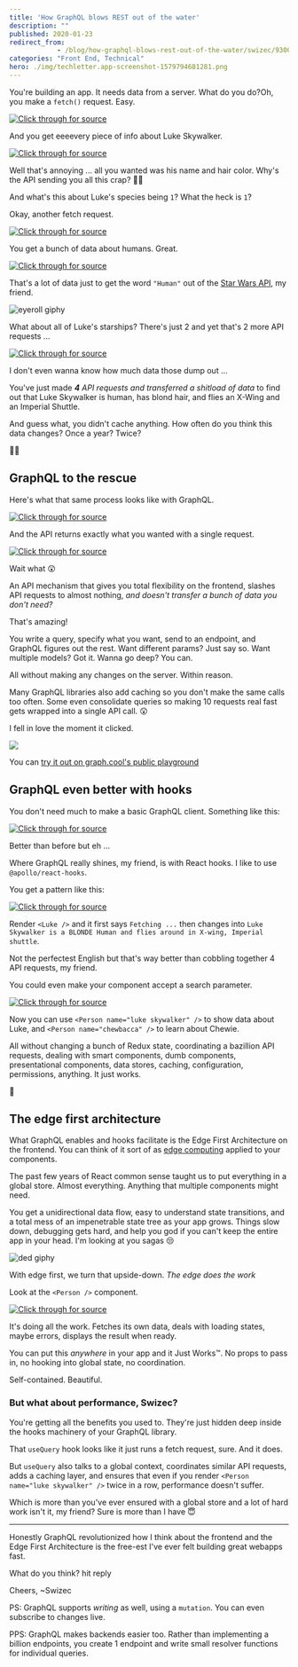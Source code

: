 ```yaml
---
title: 'How GraphQL blows REST out of the water'
description: ""
published: 2020-01-23
redirect_from: 
            - /blog/how-graphql-blows-rest-out-of-the-water/swizec/9300
categories: "Front End, Technical"
hero: ./img/techletter.app-screenshot-1579794681281.png
---
```


You're building an app. It needs data from a server. What do you do?Oh, you make a `fetch()` request. Easy.

[![Click through for source](./img/techletter.app-screenshot-1579794681281.png)](https://carbon.now.sh/?bg=rgba(255,255,255,1)&t=seti&l=javascript&ds=true&wc=true&wa=true&pv=48px&ph=32px&ln=false&code=fetch('https%3A%2F%2Fswapi.co%2Fapi%2Fpeople%2F1%2F')%0A%09.then(res%20%3D%3E%20res.json())%0A%09.then(console.log))

And you get eeeevery piece of info about Luke Skywalker.

[![Click through for source](./img/techletter.app-screenshot-1579795602007.png)](https://carbon.now.sh/?bg=rgba(255,255,255,1)&t=seti&l=json&ds=true&wc=true&wa=true&pv=48px&ph=32px&ln=false&code=%7B%0A%09%22name%22%3A%20%22Luke%20Skywalker%22%2C%0A%09%22height%22%3A%20%22172%22%2C%0A%09%22mass%22%3A%20%2277%22%2C%0A%09%22hair_color%22%3A%20%22blond%22%2C%0A%09%22skin_color%22%3A%20%22fair%22%2C%0A%09%22eye_color%22%3A%20%22blue%22%2C%0A%09%22birth_year%22%3A%20%2219BBY%22%2C%0A%09%22gender%22%3A%20%22male%22%2C%0A%09%22homeworld%22%3A%20%22https%3A%2F%2Fswapi.co%2Fapi%2Fplanets%2F1%2F%22%2C%0A%09%22films%22%3A%20%5B%0A%09%09%22https%3A%2F%2Fswapi.co%2Fapi%2Ffilms%2F2%2F%22%2C%0A%09%09%22https%3A%2F%2Fswapi.co%2Fapi%2Ffilms%2F6%2F%22%2C%0A%09%09%22https%3A%2F%2Fswapi.co%2Fapi%2Ffilms%2F3%2F%22%2C%0A%09%09%22https%3A%2F%2Fswapi.co%2Fapi%2Ffilms%2F1%2F%22%2C%0A%09%09%22https%3A%2F%2Fswapi.co%2Fapi%2Ffilms%2F7%2F%22%0A%09%5D%2C%0A%09%22species%22%3A%20%5B%0A%09%09%22https%3A%2F%2Fswapi.co%2Fapi%2Fspecies%2F1%2F%22%0A%09%5D%2C%0A%09%22vehicles%22%3A%20%5B%0A%09%09%22https%3A%2F%2Fswapi.co%2Fapi%2Fvehicles%2F14%2F%22%2C%0A%09%09%22https%3A%2F%2Fswapi.co%2Fapi%2Fvehicles%2F30%2F%22%0A%09%5D%2C%0A%09%22starships%22%3A%20%5B%0A%09%09%22https%3A%2F%2Fswapi.co%2Fapi%2Fstarships%2F12%2F%22%2C%0A%09%09%22https%3A%2F%2Fswapi.co%2Fapi%2Fstarships%2F22%2F%22%0A%09%5D%2C%0A%09%22created%22%3A%20%222014-12-09T13%3A50%3A51.644000Z%22%2C%0A%09%22edited%22%3A%20%222014-12-20T21%3A17%3A56.891000Z%22%2C%0A%09%22url%22%3A%20%22https%3A%2F%2Fswapi.co%2Fapi%2Fpeople%2F1%2F%22%0A%7D)

Well that's annoying ... all you wanted was his name and hair color. Why's the API sending you all this crap? 🤦‍♂️

And what's this about Luke's species being `1`? What the heck is `1`?

Okay, another fetch request.

[![Click through for source](./img/techletter.app-screenshot-1579794681428.png)](https://carbon.now.sh/?bg=rgba(255,255,255,1)&t=seti&l=javascript&ds=true&wc=true&wa=true&pv=48px&ph=32px&ln=false&code=fetch('https%3A%2F%2Fswapi.co%2Fapi%2Fspecies%2F1%2F')%0A%09.then(res%20%3D%3E%20res.json())%0A%09.then(console.log))

You get a bunch of data about humans. Great.

[![Click through for source](./img/techletter.app-screenshot-1579794681620.png)](https://carbon.now.sh/?bg=rgba(255,255,255,1)&t=seti&l=json&ds=true&wc=true&wa=true&pv=48px&ph=32px&ln=false&code=%7B%0A%09%22name%22%3A%20%22Human%22%2C%0A%09%22classification%22%3A%20%22mammal%22%2C%0A%09%22designation%22%3A%20%22sentient%22%2C%0A%09%22average_height%22%3A%20%22180%22%2C%0A%09%22skin_colors%22%3A%20%22caucasian%2C%20black%2C%20asian%2C%20hispanic%22%2C%0A%09%22hair_colors%22%3A%20%22blonde%2C%20brown%2C%20black%2C%20red%22%2C%0A%09%22eye_colors%22%3A%20%22brown%2C%20blue%2C%20green%2C%20hazel%2C%20grey%2C%20amber%22%2C%0A%09%22average_lifespan%22%3A%20%22120%22%2C%0A%09%22homeworld%22%3A%20%22https%3A%2F%2Fswapi.co%2Fapi%2Fplanets%2F9%2F%22%2C%0A%09%22language%22%3A%20%22Galactic%20Basic%22%2C%0A%09%22people%22%3A%20%5B%0A%09%09%22https%3A%2F%2Fswapi.co%2Fapi%2Fpeople%2F1%2F%22%2C%0A%09%09%22https%3A%2F%2Fswapi.co%2Fapi%2Fpeople%2F4%2F%22%2C%0A%09%09%22https%3A%2F%2Fswapi.co%2Fapi%2Fpeople%2F5%2F%22%2C%0A%09%09%22https%3A%2F%2Fswapi.co%2Fapi%2Fpeople%2F6%2F%22%2C%0A%09%09%22https%3A%2F%2Fswapi.co%2Fapi%2Fpeople%2F7%2F%22%2C%0A%09%09%22https%3A%2F%2Fswapi.co%2Fapi%2Fpeople%2F9%2F%22%2C%0A%09%09%22https%3A%2F%2Fswapi.co%2Fapi%2Fpeople%2F10%2F%22%2C%0A%09%09%22https%3A%2F%2Fswapi.co%2Fapi%2Fpeople%2F11%2F%22%2C%0A%09%09%22https%3A%2F%2Fswapi.co%2Fapi%2Fpeople%2F12%2F%22%2C%0A%09%09%22https%3A%2F%2Fswapi.co%2Fapi%2Fpeople%2F14%2F%22%2C%0A%09%09%22https%3A%2F%2Fswapi.co%2Fapi%2Fpeople%2F18%2F%22%2C%0A%09%09%22https%3A%2F%2Fswapi.co%2Fapi%2Fpeople%2F19%2F%22%2C%0A%09%09%22https%3A%2F%2Fswapi.co%2Fapi%2Fpeople%2F21%2F%22%2C%0A%09%09%22https%3A%2F%2Fswapi.co%2Fapi%2Fpeople%2F22%2F%22%2C%0A%09%09%22https%3A%2F%2Fswapi.co%2Fapi%2Fpeople%2F25%2F%22%2C%0A%09%09%22https%3A%2F%2Fswapi.co%2Fapi%2Fpeople%2F26%2F%22%2C%0A%09%09%22https%3A%2F%2Fswapi.co%2Fapi%2Fpeople%2F28%2F%22%2C%0A%09%09%22https%3A%2F%2Fswapi.co%2Fapi%2Fpeople%2F29%2F%22%2C%0A%09%09%22https%3A%2F%2Fswapi.co%2Fapi%2Fpeople%2F32%2F%22%2C%0A%09%09%22https%3A%2F%2Fswapi.co%2Fapi%2Fpeople%2F34%2F%22%2C%0A%09%09%22https%3A%2F%2Fswapi.co%2Fapi%2Fpeople%2F43%2F%22%2C%0A%09%09%22https%3A%2F%2Fswapi.co%2Fapi%2Fpeople%2F51%2F%22%2C%0A%09%09%22https%3A%2F%2Fswapi.co%2Fapi%2Fpeople%2F60%2F%22%2C%0A%09%09%22https%3A%2F%2Fswapi.co%2Fapi%2Fpeople%2F61%2F%22%2C%0A%09%09%22https%3A%2F%2Fswapi.co%2Fapi%2Fpeople%2F62%2F%22%2C%0A%09%09%22https%3A%2F%2Fswapi.co%2Fapi%2Fpeople%2F66%2F%22%2C%0A%09%09%22https%3A%2F%2Fswapi.co%2Fapi%2Fpeople%2F67%2F%22%2C%0A%09%09%22https%3A%2F%2Fswapi.co%2Fapi%2Fpeople%2F68%2F%22%2C%0A%09%09%22https%3A%2F%2Fswapi.co%2Fapi%2Fpeople%2F69%2F%22%2C%0A%09%09%22https%3A%2F%2Fswapi.co%2Fapi%2Fpeople%2F74%2F%22%2C%0A%09%09%22https%3A%2F%2Fswapi.co%2Fapi%2Fpeople%2F81%2F%22%2C%0A%09%09%22https%3A%2F%2Fswapi.co%2Fapi%2Fpeople%2F84%2F%22%2C%0A%09%09%22https%3A%2F%2Fswapi.co%2Fapi%2Fpeople%2F85%2F%22%2C%0A%09%09%22https%3A%2F%2Fswapi.co%2Fapi%2Fpeople%2F86%2F%22%2C%0A%09%09%22https%3A%2F%2Fswapi.co%2Fapi%2Fpeople%2F35%2F%22%0A%09%5D%2C%0A%09%22films%22%3A%20%5B%0A%09%09%22https%3A%2F%2Fswapi.co%2Fapi%2Ffilms%2F2%2F%22%2C%0A%09%09%22https%3A%2F%2Fswapi.co%2Fapi%2Ffilms%2F7%2F%22%2C%0A%09%09%22https%3A%2F%2Fswapi.co%2Fapi%2Ffilms%2F5%2F%22%2C%0A%09%09%22https%3A%2F%2Fswapi.co%2Fapi%2Ffilms%2F4%2F%22%2C%0A%09%09%22https%3A%2F%2Fswapi.co%2Fapi%2Ffilms%2F6%2F%22%2C%0A%09%09%22https%3A%2F%2Fswapi.co%2Fapi%2Ffilms%2F3%2F%22%2C%0A%09%09%22https%3A%2F%2Fswapi.co%2Fapi%2Ffilms%2F1%2F%22%0A%09%5D%2C%0A%09%22created%22%3A%20%222014-12-10T13%3A52%3A11.567000Z%22%2C%0A%09%22edited%22%3A%20%222015-04-17T06%3A59%3A55.850671Z%22%2C%0A%09%22url%22%3A%20%22https%3A%2F%2Fswapi.co%2Fapi%2Fspecies%2F1%2F%22%0A%7D)

That's a lot of data just to get the word `"Human"` out of the [Star Wars API](https://swapi.co/), my friend.

![eyeroll giphy](./img/media-qmfpjpAT2fJRK-giphy.gif)

What about all of Luke's starships? There's just 2 and yet that's 2 more API requests ...

[![Click through for source](./img/techletter.app-screenshot-1579794681424.png)](https://carbon.now.sh/?bg=rgba(255,255,255,1)&t=seti&l=javascript&ds=true&wc=true&wa=true&pv=48px&ph=32px&ln=false&code=fetch(%22https%3A%2F%2Fswapi.co%2Fapi%2Fstarships%2F12%2F%22)%0A%09.then(res%20%3D%3E%20res.json())%0A%09.then(console.log)%0A%09%0Afetch(%22https%3A%2F%2Fswapi.co%2Fapi%2Fstarships%2F22%2F%22)%0A%09.then(res%20%3D%3E%20res.json())%0A%09.then(console.log))

I don't even wanna know how much data those dump out ...

You've just made _**4** API requests and transferred a shitload of data_ to find out that Luke Skywalker is human, has blond hair, and flies an X-Wing and an Imperial Shuttle.

And guess what, you didn't cache anything. How often do you think this data changes? Once a year? Twice?

🤦‍♂️

## GraphQL to the rescue

Here's what that same process looks like with GraphQL.

[![Click through for source](./img/techletter.app-screenshot-1579794681447.png)](https://carbon.now.sh/?bg=rgba(255,255,255,1)&t=seti&l=graphql&ds=true&wc=true&wa=true&pv=48px&ph=32px&ln=false&code=query%20luke%20%7B%0A%20%20Person(name%3A%20%22Luke%20Skywalker%22)%20%7B%0A%20%20%20%20name%0A%20%20%20%20hairColor%0A%20%20%20%20species%20%7B%0A%20%20%20%20%20%20name%0A%20%20%20%20%7D%0A%20%20%20%20starships%20%7B%0A%20%20%20%20%20%20name%0A%20%20%20%20%7D%0A%20%20%7D%0A%7D)

And the API returns exactly what you wanted with a single request.

[![Click through for source](./img/techletter.app-screenshot-1579794681567.png)](https://carbon.now.sh/?bg=rgba(255,255,255,1)&t=seti&l=json&ds=true&wc=true&wa=true&pv=48px&ph=32px&ln=false&code=%7B%0A%20%20%22data%22%3A%20%7B%0A%20%20%20%20%22Person%22%3A%20%7B%0A%20%20%20%20%20%20%22name%22%3A%20%22Luke%20Skywalker%22%2C%0A%20%20%20%20%20%20%22hairColor%22%3A%20%5B%0A%20%20%20%20%20%20%20%20%22BLONDE%22%0A%20%20%20%20%20%20%5D%2C%0A%20%20%20%20%20%20%22species%22%3A%20%5B%0A%20%20%20%20%20%20%20%20%7B%0A%20%20%20%20%20%20%20%20%20%20%22name%22%3A%20%22Human%22%0A%20%20%20%20%20%20%20%20%7D%0A%20%20%20%20%20%20%5D%2C%0A%20%20%20%20%20%20%22starships%22%3A%20%5B%0A%20%20%20%20%20%20%20%20%7B%0A%20%20%20%20%20%20%20%20%20%20%22name%22%3A%20%22X-wing%22%0A%20%20%20%20%20%20%20%20%7D%2C%0A%20%20%20%20%20%20%20%20%7B%0A%20%20%20%20%20%20%20%20%20%20%22name%22%3A%20%22Imperial%20shuttle%22%0A%20%20%20%20%20%20%20%20%7D%0A%20%20%20%20%20%20%5D%0A%20%20%20%20%7D%0A%20%20%7D%0A%7D)

Wait what 😲

An API mechanism that gives you total flexibility on the frontend, slashes API requests to almost nothing, _and doesn't transfer a bunch of data you don't need?_

That's amazing!

You write a query, specify what you want, send to an endpoint, and GraphQL figures out the rest. Want different params? Just say so. Want multiple models? Got it. Wanna go deep? You can.

All without making any changes on the server. Within reason.

Many GraphQL libraries also add caching so you don't make the same calls too often. Some even consolidate queries so making 10 requests real fast gets wrapped into a single API call. 😲

I fell in love the moment it clicked.

![](./img/media-7FyMQm2vBiTjG-giphy.gif)

You can [try it out on graph.cool's public playground](https://swapi.graph.cool/)

## GraphQL even better with hooks

You don't need much to make a basic GraphQL client. Something like this:

[![Click through for source](./img/techletter.app-screenshot-1579795766609.png)](https://carbon.now.sh/?bg=rgba(255,255,255,1)&t=seti&l=javascript&ds=true&wc=true&wa=true&pv=48px&ph=32px&ln=false&code=fetch('https%3A%2F%2Fswapi.graph.cool%2F'%2C%20%7B%0A%09method%3A%20'POST'%2C%0A%09body%3A%20%7B%0A%09%09operationName%3A%20'luke'%2C%0A%09%09variables%3A%20%7B%7D%2C%0A%09%09query%3A%20%60%0A%09%09%09query%20luke%20%7B%0A%09%09%09%20%20Person(name%3A%20%22Luke%20Skywalker%22)%20%7B%0A%09%09%09%20%20%20%20name%0A%09%09%09%20%20%20%20hairColor%0A%09%09%09%20%20%20%20species%20%7B%0A%09%09%09%20%20%20%20%20%20name%0A%09%09%09%20%20%20%20%7D%0A%09%09%09%20%20%20%20starships%20%7B%0A%09%09%09%20%20%20%20%20%20name%0A%09%09%09%20%20%20%20%7D%0A%09%09%09%20%20%7D%0A%09%09%09%7D%0A%09%09%60%0A%09%7D%0A%7D))

Better than before but eh ...

Where GraphQL really shines, my friend, is with React hooks. I like to use `@apollo/react-hooks`.

You get a pattern like this:

[![Click through for source](./img/techletter.app-screenshot-1579794681647.png)](https://carbon.now.sh/?bg=rgba(255,255,255,1)&t=seti&l=javascript&ds=true&wc=true&wa=true&pv=48px&ph=32px&ln=false&code=import%20%7B%20useQuery%20%7D%20from%20'%40apollo%2Freact-hooks'%3B%0Aimport%20gql%20from%20'graphql-tag'%3B%0A%0A%2F%2F%20define%20the%20graphql%20query%0Aconst%20LUKE_QUERY%20%3D%20gql%60%0A%09query%20luke%20%7B%0A%09%20%20Person(name%3A%20%22Luke%20Skywalker%22)%20%7B%0A%09%20%20%20%20name%0A%09%20%20%20%20hairColor%0A%09%20%20%20%20species%20%7B%0A%09%20%20%20%20%20%20name%0A%09%20%20%20%20%7D%0A%09%20%20%20%20starships%20%7B%0A%09%20%20%20%20%20%20name%0A%09%20%20%20%20%7D%0A%09%20%20%7D%0A%09%7D%0A%60%0A%0A%2F%2F%20a%20component%20that%20fetches%20data%20and%20displays%20it%0Aconst%20Luke%20%3D%20()%20%3D%3E%20%7B%0A%09const%20%7B%20loading%2C%20data%20%7D%20%3D%20useQuery(LUKE_QUERY)%0A%09%0A%09return%20loading%20%3F%20%0A%09%09%3Cp%3EFetching%20...%3C%2Fp%3E%20%0A%09%3A%20%0A%09%09%3Cp%3E%7Bdata.Person.name%7D%20is%20a%20%7Bdata.Person.hairColor%5B0%5D%7D%20%7Bdata.Person.species%5B0%5D.name%7D%20and%20flies%20around%20in%20%7Bdata.Person.starships.map(ship%20%3D%3E%20ship.name).join(%22%2C%20%22)%7D%3C%2Fp%3E%0A%7D)

Render `<Luke />` and it first says `Fetching ...` then changes into `Luke Skywalker is a BLONDE Human and flies around in X-wing, Imperial shuttle`.

Not the perfectest English but that's way better than cobbling together 4 API requests, my friend.

You could even make your component accept a search parameter.

[![Click through for source](./img/techletter.app-screenshot-1579794681459.png)](https://carbon.now.sh/?bg=rgba(255,255,255,1)&t=seti&l=javascript&ds=true&wc=true&wa=true&pv=48px&ph=32px&ln=false&code=import%20%7B%20useQuery%20%7D%20from%20'%40apollo%2Freact-hooks'%3B%0Aimport%20gql%20from%20'graphql-tag'%3B%0A%0A%2F%2F%20define%20the%20graphql%20query%0Aconst%20PERSON_QUERY%20%3D%20gql%60%0A%09query%20person(%24name%3A%20String!)%20%7B%0A%09%20%20Person(name%3A%20%24name)%20%7B%0A%09%20%20%20%20name%0A%09%20%20%20%20hairColor%0A%09%20%20%20%20species%20%7B%0A%09%20%20%20%20%20%20name%0A%09%20%20%20%20%7D%0A%09%20%20%20%20starships%20%7B%0A%09%20%20%20%20%20%20name%0A%09%20%20%20%20%7D%0A%09%20%20%7D%0A%09%7D%0A%60%0A%0A%2F%2F%20a%20component%20that%20fetches%20data%20and%20displays%20it%0Aconst%20Person%20%3D%20(%7B%20name%20%7D)%20%3D%3E%20%7B%0A%09const%20%7B%20loading%2C%20data%20%7D%20%3D%20useQuery(PERSON_QUERY%2C%20%7B%0A%09%09variables%3A%20%7B%0A%09%09%09name%0A%09%09%7D%0A%09%7D)%0A%09%0A%09return%20loading%20%3F%20%0A%09%09%3Cp%3EFetching%20...%3C%2Fp%3E%20%0A%09%3A%20%0A%09%09%3Cp%3E%7Bdata.Person.name%7D%20is%20a%20%7Bdata.Person.hairColor%5B0%5D%7D%20%7Bdata.Person.species%5B0%5D.name%7D%20and%20flies%20around%20in%20%7Bdata.Person.starships.map(ship%20%3D%3E%20ship.name).join(%22%2C%20%22)%7D%3C%2Fp%3E%0A%7D)

Now you can use `<Person name="luke skywalker" />` to show data about Luke, and `<Person name="chewbacca" />` to learn about Chewie.

All without changing a bunch of Redux state, coordinating a bazillion API requests, dealing with smart components, dumb components, presentational components, data stores, caching, configuration, permissions, anything. It just works.

🤯

## The edge first architecture

What GraphQL enables and hooks facilitate is the Edge First Architecture on the frontend. You can think of it sort of as [edge computing](https://en.wikipedia.org/wiki/Edge_computing) applied to your components.

The past few years of React common sense taught us to put everything in a global store. Almost everything. Anything that multiple components might need.

You get a unidirectional data flow, easy to understand state transitions, and a total mess of an impenetrable state tree as your app grows. Things slow down, debugging gets hard, and help you god if you can't keep the entire app in your head. I'm looking at you sagas 😒

![ded giphy](./img/media-3ohzdUbXhdSXOvwJbO-giphy-downsized-medium.gif)

With edge first, we turn that upside-down. _The edge does the work_

Look at the `<Person />` component.

[![Click through for source](./img/techletter.app-screenshot-1579794681475.png)](https://carbon.now.sh/?bg=rgba(255,255,255,1)&t=seti&l=javascript&ds=true&wc=true&wa=true&pv=48px&ph=32px&ln=false&code=%2F%2F%20a%20component%20that%20fetches%20data%20and%20displays%20it%0Aconst%20Person%20%3D%20(%7B%20name%20%7D)%20%3D%3E%20%7B%0A%09const%20%7B%20loading%2C%20data%20%7D%20%3D%20useQuery(PERSON_QUERY%2C%20%7B%0A%09%09variables%3A%20%7B%0A%09%09%09name%0A%09%09%7D%0A%09%7D)%0A%09%0A%09return%20loading%20%3F%20%0A%09%09%3Cp%3EFetching%20...%3C%2Fp%3E%20%0A%09%3A%20%0A%09%09%3Cp%3E%7Bdata.Person.name%7D%20is%20a%20%7Bdata.Person.hairColor%5B0%5D%7D%20%7Bdata.Person.species%5B0%5D.name%7D%20and%20flies%20around%20in%20%7Bdata.Person.starships.map(ship%20%3D%3E%20ship.name).join(%22%2C%20%22)%7D%3C%2Fp%3E%0A%7D)

It's doing all the work. Fetches its own data, deals with loading states, maybe errors, displays the result when ready.

You can put this _anywhere_ in your app and it Just Works™. No props to pass in, no hooking into global state, no coordination.

Self-contained. Beautiful.

### But what about performance, Swizec?

You're getting all the benefits you used to. They're just hidden deep inside the hooks machinery of your GraphQL library.

That `useQuery` hook looks like it just runs a fetch request, sure. And it does.

But `useQuery` also talks to a global context, coordinates similar API requests, adds a caching layer, and ensures that even if you render `<Person name="luke skywalker" />` twice in a row, performance doesn't suffer.

Which is more than you've ever ensured with a global store and a lot of hard work isn't it, my friend? Sure is more than I have 😇

* * *

Honestly GraphQL revolutionized how I think about the frontend and the Edge First Architecture is the free-est I've ever felt building great webapps fast.

What do you think? hit reply

Cheers, ~Swizec

PS: GraphQL supports _writing_ as well, using a `mutation`. You can even subscribe to changes live.

PPS: GraphQL makes backends easier too. Rather than implementing a billion endpoints, you create 1 endpoint and write small resolver functions for individual queries.
